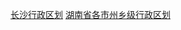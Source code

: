{{Catnav|頁面分類|...|湖南行政区划|湖南省乡级行政区划|湖南省各市州乡级行政区划|长沙行政区划}}
{{Catnav|頁面分類|...|湖南行政区划|湖南省地级行政区划|长沙|长沙行政区划}}

[[Category:长沙行政区划|]]
[[Category:湖南省各市州乡级行政区划|]]